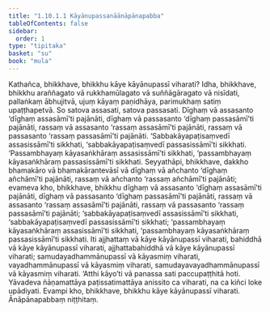 ```yaml
---
title: "1.10.1.1 Kāyānupassanāānāpānapabba"
tableOfContents: false
sidebar:
  order: 1
type: "tipitaka"
basket: "su"
book: "mula"
---
```



<DynamicBreadcrumb />

<Division number="107" book="mula" bookNo="9" page="70">

<Paragraph number="305" book="mula">
Kathañca, bhikkhave, bhikkhu kāye kāyānupassī viharati? Idha, bhikkhave, bhikkhu araññagato vā rukkhamūlagato vā suññāgāragato vā nisīdati, pallaṅkaṃ ābhujitvā, ujuṃ kāyaṃ paṇidhāya, parimukhaṃ satiṃ upaṭṭhapetvā. So satova assasati, satova passasati. Dīghaṃ vā assasanto ‘dīghaṃ assasāmī’ti pajānāti, dīghaṃ vā passasanto ‘dīghaṃ passasāmī’ti pajānāti, rassaṃ vā assasanto ‘rassaṃ assasāmī’ti pajānāti, rassaṃ vā passasanto ‘rassaṃ passasāmī’ti pajānāti.
</Paragraph>

<Paragraph number="306" book="mula">
‘Sabbakāyapaṭisaṃvedī assasissāmī’ti sikkhati, ‘sabbakāyapaṭisaṃvedī passasissāmī’ti sikkhati.
</Paragraph>

<Paragraph number="307" book="mula">
‘Passambhayaṃ kāyasaṅkhāraṃ assasissāmī’ti sikkhati, ‘passambhayaṃ kāyasaṅkhāraṃ passasissāmī’ti sikkhati.
</Paragraph>

<Paragraph number="308" book="mula">
Seyyathāpi, bhikkhave, dakkho bhamakāro vā bhamakārantevāsī vā dīghaṃ vā añchanto ‘dīghaṃ añchāmī’ti pajānāti, rassaṃ vā añchanto ‘rassaṃ añchāmī’ti pajānāti; evameva kho, bhikkhave, bhikkhu dīghaṃ vā assasanto ‘dīghaṃ assasāmī’ti pajānāti, dīghaṃ vā passasanto ‘dīghaṃ passasāmī’ti pajānāti, rassaṃ vā assasanto ‘rassaṃ assasāmī’ti pajānāti, rassaṃ vā passasanto ‘rassaṃ passasāmī’ti pajānāti; ‘sabbakāyapaṭisaṃvedī assasissāmī’ti sikkhati, ‘sabbakāyapaṭisaṃvedī passasissāmī’ti sikkhati; ‘passambhayaṃ kāyasaṅkhāraṃ assasissāmī’ti sikkhati, ‘passambhayaṃ kāyasaṅkhāraṃ passasissāmī’ti sikkhati.
</Paragraph>

<Paragraph number="309" book="mula">
Iti ajjhattaṃ vā kāye kāyānupassī viharati, bahiddhā vā kāye kāyānupassī viharati, ajjhattabahiddhā vā kāye kāyānupassī viharati; samudayadhammānupassī vā kāyasmiṃ viharati, vayadhammānupassī vā kāyasmiṃ viharati, samudayavayadhammānupassī vā kāyasmiṃ viharati. ‘Atthi kāyo’ti vā panassa sati paccupaṭṭhitā hoti. Yāvadeva ñāṇamattāya paṭissatimattāya anissito ca viharati, na ca kiñci loke upādiyati. Evampi kho, bhikkhave, bhikkhu kāye kāyānupassī viharati.

</Paragraph>
</Division>

<Paragraph number="310" type="center" book="mula">
Ānāpānapabbaṃ niṭṭhitaṃ.
</Paragraph>